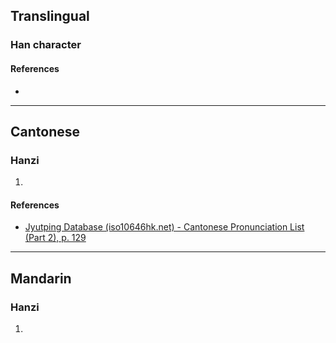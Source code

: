 {{character info/new}}
==Translingual==

===Han character===
{{Han char|rn=75|rad=木|as=08|sn=12|four=44961|canj=DTA|ids=⿰木昔}}

====References====
* {{Han ref|kx=0533.190|dkj=14958|dj=0921.170|hdz=21225.010|uh=68E4|ud=26852|bh=D9B6|bd=55734}}

----

==Cantonese==

===Hanzi===
{{yue-hanzi|jyut=[[co3]]|y=cho3}}

# {{defn|lang=yue|sort=木08}}

====References====
* [http://www.iso10646hk.net/jp/document/download.jsp Jyutping Database (iso10646hk.net) - Cantonese Pronunciation List (Part 2), p. 129]

----

==Mandarin==

===Hanzi===
{{cmn-hanzi|pin=[[cuò]] ([[cuo4]])|wg=ts'o<sup>4</sup>}}

# {{defn|lang=cmn|sort=木08}}